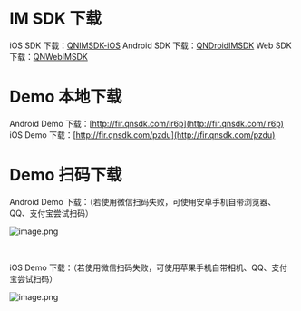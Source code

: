 # IM SDK 下载

iOS SDK 下载：[QNIMSDK-iOS](https://github.com/pili-engineering/QNIMSDK-iOS)
Android SDK 下载：[QNDroidIMSDK](https://github.com/pili-engineering/QNDroidIMSDK)
Web SDK 下载：[QNWebIMSDK](https://github.com/pili-engineering/QNWebIMSDK)



# Demo 本地下载
Android Demo 下载：[http://fir.qnsdk.com/lr6p](http://fir.qnsdk.com/lr6p)
iOS Demo 下载：[http://fir.qnsdk.com/pzdu](http://fir.qnsdk.com/pzdu)


# Demo 扫码下载

Android Demo 下载：（若使用微信扫码失败，可使用安卓手机自带浏览器、QQ、支付宝尝试扫码）

![image.png](https://dn-odum9helk.qbox.me/FoVLgtbDsKM2jJMTYFMSqS0nmWde)

<br />

iOS Demo 下载：（若使用微信扫码失败，可使用苹果手机自带相机、QQ、支付宝尝试扫码）

![image.png](https://dn-odum9helk.qbox.me/Fo7FgGmaU6ee7R3eyOSWdKpkOqbo)
